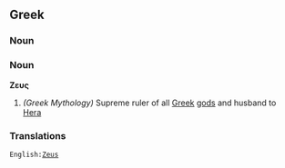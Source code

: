 ==Greek==
===Noun===
=== Noun ===
'''Ζευς
'''
#''(Greek Mythology)'' Supreme ruler of all [[Greek]] [[god]]s and husband to [[Hera]]
===Translations===
 English:[[Zeus]]